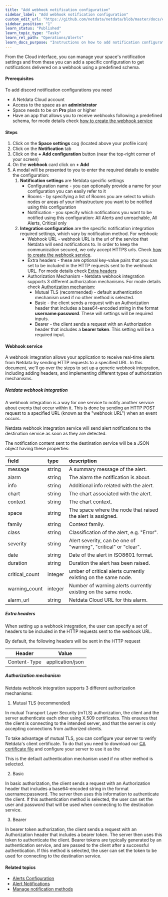 ```yaml
---
title: "Add webhook notification configuration"
sidebar_label: "Add webhook notification configuration"
custom_edit_url: "https://github.com/netdata/netdata/blob/master/docs/cloud/alerts-notifications/add-webhook-notification-configuration.md"
sidebar_position: "1"
learn_status: "Published"
learn_topic_type: "Tasks"
learn_rel_path: "Operations/Alerts"
learn_docs_purpose: "Instructions on how to add notification configuration for webhook"
---
```


From the Cloud interface, you can manage your space's notification settings and from these you can add a specific configuration to get notifications delivered on a webhook using a predefined schema.

#### Prerequisites

To add discord notification configurations you need

- A Netdata Cloud account
- Access to the space as an **administrator**
- Space needs to be on **Pro** plan or higher
- Have an app that allows you to receive webhooks following a predefined schema, for mode details check [how to create the webhook service](#webhook-service)

#### Steps

1. Click on the **Space settings** cog (located above your profile icon)
1. Click on the **Notification** tab
1. Click on the **+ Add configuration** button (near the top-right corner of your screen)
1. On the **webhook** card click on **+ Add**
1. A modal will be presented to you to enter the required details to enable the configuration:
   1. **Notification settings** are Netdata specific settings
      - Configuration name - you can optionally provide a name for your configuration  you can easily refer to it
      - Rooms - by specifying a list of Rooms you are select to which nodes or areas of your infrastructure you want to be notified using this configuration
      - Notification - you specify which notifications you want to be notified using this configuration: All Alerts and unreachable, All Alerts, Critical only
   1. **Integration configuration** are the specific notification integration required settings, which vary by notification method. For webhook:
      - Webhook URL - webhook URL is the url of the service that Netdata will send notifications to. In order to keep the communication secured, we only accept HTTPS urls. Check [how to create the webhook service](#webhook-service).
      - Extra headers - these are optional key-value pairs that you can set to be included in the HTTP requests sent to the webhook URL. For mode details check [Extra headers](#extra-headers)
      - Authorization Mechanism - Netdata webhook integration supports 3 different authorization mechanisms. For mode details check [Authorization mechanism](#authorization-mechanism):
         - Mutual TLS (recommended) - default authentication mechanism used if no other method is selected.
         - Basic - the client sends a request with an Authorization header that includes a base64-encoded string in the format **username:password**. These will settings will be required inputs.
         - Bearer - the client sends a request with an Authorization header that includes a **bearer token**. This setting will be a required input.

#### Webhook service

A webhook integration allows your application to receive real-time alerts from Netdata by sending HTTP requests to a specified URL. In this document, we'll go over the steps to set up a generic webhook integration, including adding headers, and implementing different types of authorization mechanisms.

##### Netdata webhook integration

A webhook integration is a way for one service to notify another service about events that occur within it. This is done by sending an HTTP POST request to a specified URL (known as the "webhook URL") when an event occurs.

Netdata webhook integration service will send alert notifications to the destination service as soon as they are detected.

The notification content sent to the destination service will be a JSON object having these properties:

| field   | type   | description |
| :--     | :--    | :--         |
| message | string | A summary message of the alert. |
| alarm | string | The alarm the notification is about. |
| info | string | Additional info related with the alert. |
| chart | string | The chart associated with the alert. |
| context | string | The chart context. |
| space | string | The space where the node that raised the alert is assigned. |
| family | string | Context family. |
| class | string | Classification of the alert, e.g. "Error". |
| severity | string | Alert severity, can be one of "warning", "critical" or "clear". |
| date | string | Date of the alert in ISO8601 format. |
| duration | string |  Duration the alert has been raised. |
| critical_count | integer | umber of critical alerts currently existing on the same node. |
| warning_count | integer | Number of warning alerts currently existing on the same node. |
| alarm_url | string | Netdata Cloud URL for this alarm. |

##### Extra headers

When setting up a webhook integration, the user can specify a set of headers to be included in the HTTP requests sent to the webhook URL.

By default, the following headers will be sent in the HTTP request

|            **Header**            | **Value**                 |
|:-------------------------------:|-----------------------------|
|     Content-Type             | application/json        |

##### Authorization mechanism

Netdata webhook integration supports 3 different authorization mechanisms:

1. Mutual TLS (recommended)

In mutual Transport Layer Security (mTLS) authorization, the client and the server authenticate each other using X.509 certificates. This ensures that the client is connecting to the intended server, and that the server is only accepting connections from authorized clients.

To take advantage of mutual TLS, you can configure your server to verify Netdata's client certificate. To do that you need to download our [CA certificate file](http://localhost) and configure your server to use it as the

This is the default authentication mechanism used if no other method is selected.

2. Basic

In basic authorization, the client sends a request with an Authorization header that includes a base64-encoded string in the format username:password. The server then uses this information to authenticate the client. If this authentication method is selected, the user can set the user and password that will be used when connecting to the destination service.

3. Bearer

In bearer token authorization, the client sends a request with an Authorization header that includes a bearer token. The server then uses this token to authenticate the client. Bearer tokens are typically generated by an authentication service, and are passed to the client after a successful authentication. If this method is selected, the user can set the token to be used for connecting to the destination service.

#### Related topics

- [Alerts Configuration](/docs/nightly/concepts/health-monitoring)
- [Alert Notifications](/docs/nightly/operations/alerts/alert-notifications)
- [Manage notification methods](/docs/nightly/operations/alerts/manage-notification-methods)
